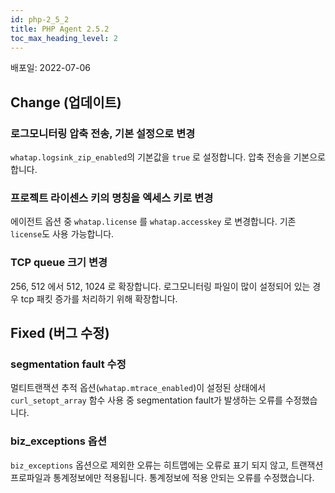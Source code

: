 ```yaml
---
id: php-2_5_2
title: PHP Agent 2.5.2
toc_max_heading_level: 2
---
```



배포일: 2022-07-06

## Change (업데이트)

### 로그모니터링 압축 전송, 기본 설정으로 변경

`whatap.logsink_zip_enabled`의 기본값을 `true` 로 설정합니다. 압축 전송을 기본으로 합니다. 

### 프로젝트 라이센스 키의 명칭을 엑세스 키로 변경

에이전트 옵션 중 `whatap.license` 를 `whatap.accesskey` 로 변경합니다. 기존 `license`도 사용 가능합니다.

### TCP queue 크기 변경

256, 512 에서 512, 1024 로 확장합니다. 로그모니터링 파일이 많이 설정되어 있는 경우 tcp 패킷 증가를 처리하기 위해 확장합니다. 

## Fixed (버그 수정)

### segmentation fault 수정

멀티트랜잭션 추적 옵션(`whatap.mtrace_enabled`)이 설정된 상태에서 `curl_setopt_array` 함수 사용 중 segmentation fault가 발생하는 오류를 수정했습니다. 
 

### biz_exceptions 옵션

`biz_exceptions` 옵션으로 제외한 오류는 히트맵에는 오류로 표기 되지 않고, 트랜잭션 프로파일과 통계정보에만 적용됩니다. 통계정보에 적용 안되는 오류를 수정했습니다. 